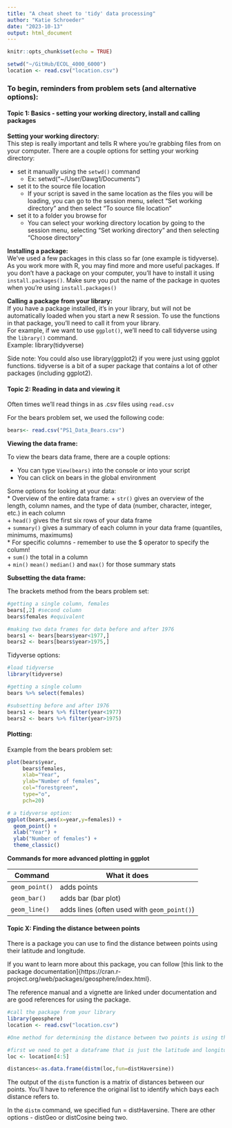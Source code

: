 ```yaml
---
title: "A cheat sheet to 'tidy' data processing"
author: "Katie Schroeder"
date: "2023-10-13"
output: html_document
---
```


```r
knitr::opts_chunk$set(echo = TRUE)

```

```r
setwd("~/GitHub/ECOL_4000_6000")
location <- read.csv("location.csv")
```

### To begin, reminders from problem sets (and alternative options):  
#### Topic 1: Basics - setting your working directory, install and calling packages  

**Setting your working directory:**  
This step is really important and tells R where you're grabbing files from on your computer. There are a couple options for setting your working directory:  

* set it manually using the `setwd()` command
    + Ex: setwd("~/User/Dawg1/Documents")  
* set it to the source file location  
    + If your script is saved in the same location as the files you will be loading, you can go to the session menu, select "Set working directory" and then select "To source file location"
* set it to a folder you browse for  
    + You can select your working directory location by going to the session menu, selecting "Set working directory" and then selecting "Choose directory"  

**Installing a package:**   
We've used a few packages in this class so far (one example is tidyverse). As you work more with R, you may find more and more useful packages. If you don't have a package on your computer, you'll have to install it using `install.packages()`. Make sure you put the name of the package in quotes when you're using `install.packages()`  

**Calling a package from your library:**    
If you have a package installed, it's in your library, but will not be automatically loaded when you start a new R session. To use the functions in that package, you'll need to call it from your library.  
For example, if we want to use `ggplot()`, we'll need to call tidyverse using the `library()` command.  
Example: library(tidyverse)  

Side note: You could also use library(ggplot2) if you were just using ggplot functions. tidyverse is a bit of a super package that contains a lot of other packages (including ggplot2).  

#### Topic 2: Reading in data and viewing it  
Often times we'll read things in as .csv files using `read.csv`  

For the bears problem set, we used the following code:  
```r
bears<- read.csv("PS1_Data_Bears.csv")
```

**Viewing the data frame:**  

To view the bears data frame, there are a couple options:   

* You can type `View(bears)` into the console or into your script  
* You can click on bears in the global environment  

Some options for looking at your data:  
* Overview of the entire data frame:
    + `str()` gives an overview of the length, column names, and the type of data (number, character, integer, etc.) in each column  
    + `head()` gives the first six rows of your data frame  
    + `summary()` gives a summary of each column in your data frame (quantiles, minimums, maximums)  
* For specific columns - remember to use the $ operator to specify the column!  
    + `sum()` the total in a column  
    + `min()` `mean()` `median()` and `max()` for those summary stats  

**Subsetting the data frame:**  

The brackets method from the bears problem set:  
```r
#getting a single column, females
bears[,2] #second column
bears$females #equivalent 

#making two data frames for data before and after 1976
bears1 <- bears[bears$year<1977,]
bears2 <- bears[bears$year>1975,]
```

Tidyverse options:  
```r
#load tidyverse
library(tidyverse)

#getting a single column
bears %>% select(females)

#subsetting before and after 1976
bears1 <- bears %>% filter(year<1977)
bears2 <- bears %>% filter(year>1975)
```

#### Plotting:  
Example from the bears problem set:  
```r
plot(bears$year,
     bears$females,
     xlab="Year",
     ylab="Number of females", 
     col="forestgreen", 
     type="o", 
     pch=20)

# a tidyverse option: 
ggplot(bears,aes(x=year,y=females)) +
  geom_point() +
  xlab("Year") +
  ylab("Number of females") +
  theme_classic()
```

**Commands for more advanced plotting in ggplot**  

Command           |  What it does  
------------------| --------------
`geom_point()`    | adds points
`geom_bar()`      | adds bar (bar plot)
`geom_line()`     | adds lines (often used with `geom_point()`)


#### Topic X: Finding the distance between points  
There is a package you can use to find the distance between points using their latitude and longitude.   

If you want to learn more about this package, you can follow [this link to the package documentation]{https://cran.r-project.org/web/packages/geosphere/index.html}.  

The reference manual and a vignette are linked under documentation and are good references for using the package.  

```r
#call the package from your library
library(geosphere)
location <- read.csv("location.csv")

#One method for determining the distance between two points is using the Haversine method. We'll use the distm function in the geosphere package and then specify the Haversine method

#first we need to get a dataframe that is just the latitude and longitude of our 
loc <- location[4:5]

distances<-as.data.frame(distm(loc,fun=distHaversine))
```

The output of the `distm` function is a matrix of distances between our points. You'll have to reference the original list to identify which bays each distance refers to.  

In the `distm` command, we specified fun = distHaversine. There are other options - distGeo or distCosine being two.  






